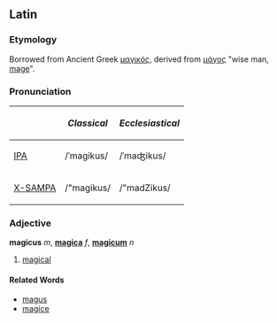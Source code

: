 ==Latin==
===Etymology===
Borrowed from Ancient Greek [[μαγικός]], derived from [[μάγος]] "wise man, [[mage]]".

===Pronunciation===
{| border=1 cellpadding=5
! !! ''Classical'' !! ''Ecclesiastical''
|-
| [[w:IPA|IPA]] || /ˈmaɡikus/ || /ˈmaʤikus/
|-
| [[w:X-SAMPA|X-SAMPA]] || /"magikus/ || /"madZikus/
|}

===Adjective===
'''magicus''' ''m'', '''[[magica]]''' ''f'', '''[[magicum]]''' ''n''
#[[magical]]

====Related Words====
*[[magus]]
*[[magice]]